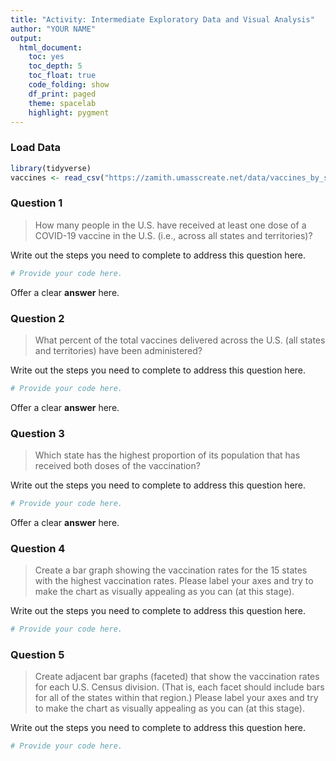 ```yaml
---
title: "Activity: Intermediate Exploratory Data and Visual Analysis"
author: "YOUR NAME"
output:
  html_document:
    toc: yes
    toc_depth: 5
    toc_float: true
    code_folding: show
    df_print: paged
    theme: spacelab
    highlight: pygment
---
```


### Load Data

```r
library(tidyverse)
vaccines <- read_csv("https://zamith.umasscreate.net/data/vaccines_by_state_20210302.csv")
```

### Question 1

> How many people in the U.S. have received at least one dose of a COVID-19 vaccine in the U.S. (i.e., across all states and territories)?

Write out the steps you need to complete to address this question here.

```r
# Provide your code here.
```

Offer a clear **answer** here.

### Question 2

> What percent of the total vaccines delivered across the U.S. (all states and territories) have been administered?

Write out the steps you need to complete to address this question here.

```r
# Provide your code here.
```

Offer a clear **answer** here.

### Question 3

> Which state has the highest proportion of its population that has received both doses of the vaccination?

Write out the steps you need to complete to address this question here.

```r
# Provide your code here.
```

Offer a clear **answer** here.

### Question 4

> Create a bar graph showing the vaccination rates for the 15 states with the highest vaccination rates. Please label your axes and try to make the chart as visually appealing as you can (at this stage).

Write out the steps you need to complete to address this question here.

```r
# Provide your code here.
```

### Question 5

> Create adjacent bar graphs (faceted) that show the vaccination rates for each U.S. Census division. (That is, each facet should include bars for all of the states within that region.) Please label your axes and try to make the chart as visually appealing as you can (at this stage).

Write out the steps you need to complete to address this question here.

```r
# Provide your code here.
```
